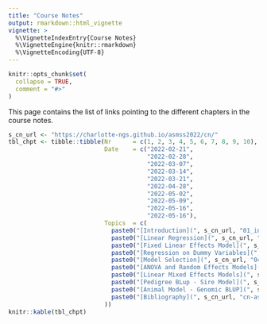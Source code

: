 ```yaml
---
title: "Course Notes"
output: rmarkdown::html_vignette
vignette: >
  %\VignetteIndexEntry{Course Notes}
  %\VignetteEngine{knitr::rmarkdown}
  %\VignetteEncoding{UTF-8}
---
```


```r
knitr::opts_chunk$set(
  collapse = TRUE,
  comment = "#>"
)
```


This page contains the list of links pointing to the different chapters in the course notes. 

```r
s_cn_url <- "https://charlotte-ngs.github.io/asmss2022/cn/"
tbl_chpt <- tibble::tibble(Nr      = c(1, 2, 3, 4, 5, 6, 7, 8, 9, 10),
                           Date    = c("2022-02-21",
                                       "2022-02-28",
                                       "2022-03-07",
                                       "2022-03-14",
                                       "2022-03-21",
                                       "2022-04-28",
                                       "2022-05-02",
                                       "2022-05-09",
                                       "2022-05-16",
                                       "2022-05-16"),
                           Topics  = c(
                             paste0("[Introduction](", s_cn_url, "01_intro.pdf)", collapse = ""),
                             paste0("[Linear Regression](", s_cn_url, "02_regr.pdf)", collapse = ""),
                             paste0("[Fixed Linear Effects Model](", s_cn_url, "03_flem.pdf)", collapse = ""),
                             paste0("[Regression on Dummy Variables](", s_cn_url, "03_regdvar.pdf)", collapse = ""),
                             paste0("[Model Selection](", s_cn_url, "04_msel.pdf)", collapse = ""),
                             paste0("[ANOVA and Random Effects Models](", s_cn_url, "05_mlem.pdf)", collapse = ""),
                             paste0("[Linear Mixed Effects Models](", s_cn_url, "05_mlem_part2.pdf)", collapse = ""),
                             paste0("[Pedigree BLup - Sire Model](", s_cn_url, "05_mlem_pblup_sire.pdf)", collapse = ""),
                             paste0("[Animal Model - Genomic BLUP](", s_cn_url, "05_mlem_animal_gblup.pdf)", collapse = ""),
                             paste0("[Bibliography](", s_cn_url, "cn-asm-ss2022_references.pdf)", collapse = "")
                           ))
knitr::kable(tbl_chpt)
```
